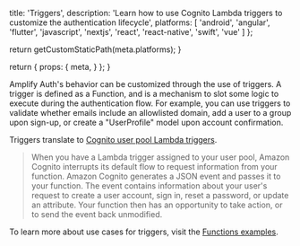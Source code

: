 
  title: 'Triggers',
  description: 'Learn how to use Cognito Lambda triggers to customize the authentication lifecycle',
  platforms: [
    'android',
    'angular',
    'flutter',
    'javascript',
    'nextjs',
    'react',
    'react-native',
    'swift',
    'vue'
  ]
};

  return getCustomStaticPath(meta.platforms);
}

  return {
    props: {
      meta,
    }
  };
}

Amplify Auth's behavior can be customized through the use of triggers. A trigger is defined as a Function, and is a mechanism to slot some logic to execute during the authentication flow. For example, you can use triggers to validate whether emails include an allowlisted domain, add a user to a group upon sign-up, or create a "UserProfile" model upon account confirmation.

Triggers translate to [Cognito user pool Lambda triggers](https://docs.aws.amazon.com/cognito/latest/developerguide/cognito-user-identity-pools-working-with-aws-lambda-triggers.html).

> When you have a Lambda trigger assigned to your user pool, Amazon Cognito interrupts its default flow to request information from your function. Amazon Cognito generates a JSON event and passes it to your function. The event contains information about your user's request to create a user account, sign in, reset a password, or update an attribute. Your function then has an opportunity to take action, or to send the event back unmodified.

To learn more about use cases for triggers, visit the [Functions examples](/[platform]/build-a-backend/functions/examples/).
